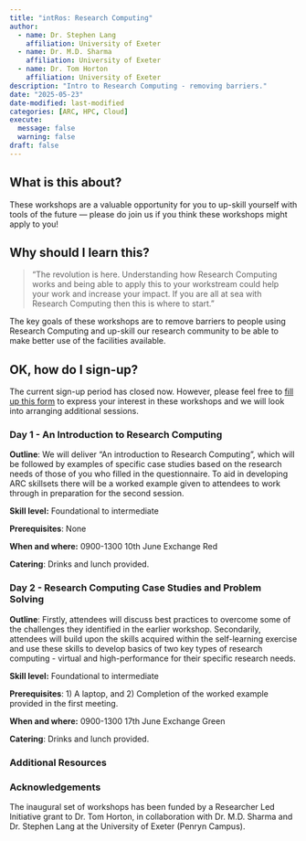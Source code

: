 ```yaml
---
title: "intRos: Research Computing"
author: 
  - name: Dr. Stephen Lang
    affiliation: University of Exeter
  - name: Dr. M.D. Sharma
    affiliation: University of Exeter
  - name: Dr. Tom Horton
    affiliation: University of Exeter
description: "Intro to Research Computing - removing barriers."
date: "2025-05-23"
date-modified: last-modified
categories: [ARC, HPC, Cloud]
execute:
  message: false
  warning: false
draft: false
---
```


## What is this about?

These workshops are a valuable opportunity for you to up-skill yourself with tools of the future — please do join us if you think these workshops might apply to you!

## Why should I learn this?

> "The revolution is here. Understanding how Research Computing works and being able to apply this to your workstream could help your work and increase your impact. If you are all at sea with Research Computing then this is where to start."

The key goals of these workshops are to remove barriers to people using Research Computing and up-skill our research community to be able to make better use of the facilities available.

## OK, how do I sign-up?

The current sign-up period has closed now. However, please feel free to [fill up this form](https://forms.office.com/e/5aZMAVGENa) to express your interest in these workshops and we will look into arranging additional sessions.

### Day 1 - An Introduction to Research Computing

**Outline**: We will deliver "An introduction to Research Computing", which will be followed by examples of specific case studies based on the research needs of those of you who filled in the questionnaire. To aid in developing ARC skillsets there will be a worked example given to attendees to work through in preparation for the second session.

::: callout-note
**Skill level:** Foundational to intermediate

**Prerequisites**: None

**When and where:** 0900-1300 10th June Exchange Red

**Catering**: Drinks and lunch provided.
:::

### Day 2 - Research Computing Case Studies and Problem Solving

**Outline**: Firstly, attendees will discuss best practices to overcome some of the challenges they identified in the earlier workshop. Secondarily, attendees will build upon the skills acquired within the self-learning exercise and use these skills to develop basics of two key types of research computing - virtual and high-performance for their specific research needs.

::: callout-note
**Skill level:** Foundational to intermediate

**Prerequisites**: 1) A laptop, and 2) Completion of the worked example provided in the first meeting.

**When and where:** 0900-1300 17th June Exchange Green

**Catering**: Drinks and lunch provided.
:::

### Additional Resources

### Acknowledgements

The inaugural set of workshops has been funded by a Researcher Led Initiative grant to Dr. Tom Horton, in collaboration with Dr. M.D. Sharma and Dr. Stephen Lang at the University of Exeter (Penryn Campus).
